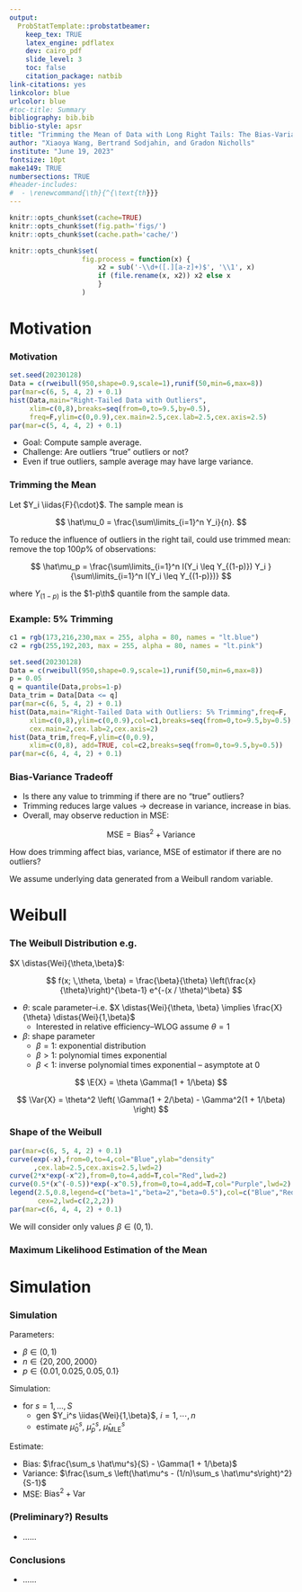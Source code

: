 ```yaml
---
output: 
  ProbStatTemplate::probstatbeamer:
    keep_tex: TRUE
    latex_engine: pdflatex 
    dev: cairo_pdf
    slide_level: 3
    toc: false
    citation_package: natbib
link-citations: yes
linkcolor: blue
urlcolor: blue
#toc-title: Summary
bibliography: bib.bib
biblio-style: apsr
title: "Trimming the Mean of Data with Long Right Tails: The Bias-Variance Tradeoff"
author: "Xiaoya Wang, Bertrand Sodjahin, and Gradon Nicholls"
institute: "June 19, 2023"
fontsize: 10pt
make149: TRUE
numbersections: TRUE
#header-includes:
#  - \renewcommand{\th}{^{\text{th}}}
---
```


```r
knitr::opts_chunk$set(cache=TRUE)
knitr::opts_chunk$set(fig.path='figs/')
knitr::opts_chunk$set(cache.path='cache/')

knitr::opts_chunk$set(
                  fig.process = function(x) {
                      x2 = sub('-\\d+([.][a-z]+)$', '\\1', x)
                      if (file.rename(x, x2)) x2 else x
                      }
                  )
```

# Motivation

### Motivation

```r
set.seed(20230128)
Data = c(rweibull(950,shape=0.9,scale=1),runif(50,min=6,max=8))
par(mar=c(6, 5, 4, 2) + 0.1)
hist(Data,main="Right-Tailed Data with Outliers",
     xlim=c(0,8),breaks=seq(from=0,to=9.5,by=0.5),
     freq=F,ylim=c(0,0.9),cex.main=2.5,cex.lab=2.5,cex.axis=2.5)
par(mar=c(5, 4, 4, 2) + 0.1)
```

- Goal: Compute sample average.
- Challenge: Are outliers "true" outliers or not?
- Even if true outliers, sample average may have large variance.


### Trimming the Mean

Let $Y_i \iidas{F}{\cdot}$. The sample mean is

$$
\hat\mu_0 = \frac{\sum\limits_{i=1}^n Y_i}{n}.
$$

To reduce the influence of outliers in the right tail, could use
trimmed mean: remove the top $100p\%$ of observations:

$$
\hat\mu_p = \frac{\sum\limits_{i=1}^n I(Y_i \leq Y_{(1-p)}) Y_i }{\sum\limits_{i=1}^n I(Y_i \leq Y_{(1-p)})}
$$

where $Y_{(1-p)}$ is the $1-p\th$ quantile from the sample data.


### Example: 5\% Trimming

```r
c1 = rgb(173,216,230,max = 255, alpha = 80, names = "lt.blue")
c2 = rgb(255,192,203, max = 255, alpha = 80, names = "lt.pink")

set.seed(20230128)
Data = c(rweibull(950,shape=0.9,scale=1),runif(50,min=6,max=8))
p = 0.05
q = quantile(Data,probs=1-p)
Data_trim = Data[Data <= q]
par(mar=c(6, 5, 4, 2) + 0.1)
hist(Data,main="Right-Tailed Data with Outliers: 5% Trimming",freq=F,
     xlim=c(0,8),ylim=c(0,0.9),col=c1,breaks=seq(from=0,to=9.5,by=0.5),
     cex.main=2,cex.lab=2,cex.axis=2)
hist(Data_trim,freq=F,ylim=c(0,0.9),
     xlim=c(0,8), add=TRUE, col=c2,breaks=seq(from=0,to=9.5,by=0.5))
par(mar=c(6, 4, 4, 2) + 0.1)
```


### Bias-Variance Tradeoff

- Is there any value to trimming if there are no "true" outliers?
- Trimming reduces large values $\to$ decrease in variance, increase in bias.
- Overall, may observe reduction in MSE:

$$
\text{MSE} = \text{Bias}^2 + \text{Variance}
$$

\textbf{Research Question:} How does trimming affect bias, variance, MSE of estimator if there are no outliers?

\textbf{Assumption:} We assume underlying data generated from a Weibull random variable.



# Weibull


### The Weibull Distribution \small e.g. \cite{bain1992introduction}

$X \distas{Wei}{\theta,\beta}$:

$$
f(x; \,\theta, \beta) = \frac{\beta}{\theta} \left(\frac{x}{\theta}\right)^{\beta-1} e^{-(x / \theta)^\beta}
$$

- $\theta$: scale parameter--i.e. $X \distas{Wei}{\theta, \beta} \implies \frac{X}{\theta} \distas{Wei}{1,\beta}$
    - Interested in relative efficiency--WLOG assume $\theta = 1$
- $\beta$: shape parameter
    - $\beta = 1$: exponential distribution
    - $\beta > 1$: polynomial times exponential
    - $\beta < 1$: inverse polynomial times exponential -- asymptote at 0

$$
\E{X} = \theta \Gamma(1 + 1/\beta)
$$

$$
\Var{X} = \theta^2 \left( \Gamma(1 + 2/\beta) - \Gamma^2(1 + 1/\beta) \right)
$$


### Shape of the Weibull

```r
par(mar=c(6, 5, 4, 2) + 0.1)
curve(exp(-x),from=0,to=4,col="Blue",ylab="density"
      ,cex.lab=2.5,cex.axis=2.5,lwd=2)
curve(2*x*exp(-x^2),from=0,to=4,add=T,col="Red",lwd=2)
curve(0.5*(x^(-0.5))*exp(-x^0.5),from=0,to=4,add=T,col="Purple",lwd=2)
legend(2.5,0.8,legend=c("beta=1","beta=2","beta=0.5"),col=c("Blue","Red","Purple"),lty=c(1,1,1),
       cex=2,lwd=c(2,2,2))
par(mar=c(6, 4, 4, 2) + 0.1)
```

We will consider only values $\beta \in (0,1)$.

### Maximum Likelihood Estimation of the Mean

\begin{itemize}
\setlength\itemsep{0.5cm}
\item Assume $Y_i \iidas{Wei}{\theta,\beta}$. Let $\mu = \E{Y_i} = \theta\Gamma(1 + 1/\beta)$.
\item $\hat\mu_{\text{MLE}} = \hat\theta_{\text{MLE}} \Gamma(1 + 1 / \hat\beta_{\text{MLE}})$ by invariance property.
\item $\hat\theta_{\text{MLE}},\hat\beta_{\text{MLE}}$ have no closed form, rely on numerical methods
\item For large $n$, $\Var{\hat\mu_\text{MLE}}$ achieves Cramer-Rao lower bound, and so can be used as "gold standard" baseline.
\item For small $n$, less certain.
\end{itemize}
    
# Simulation 
    
### Simulation

Parameters:

- $\beta \in (0,1)$
- $n \in \{20,200,2000\}$
- $p \in \{0.01, 0.025, 0.05, 0.1\}$

Simulation:

- for $s = 1,\dots,S$
    - gen $Y_i^s \iidas{Wei}{1,\beta}$, $i = 1, \cdots, n$
    - estimate $\hat\mu_0^s$, $\hat\mu_p^s$, $\hat\mu_{\text{MLE}}^s$

Estimate:

- Bias: $\frac{\sum_s \hat\mu^s}{S} - \Gamma(1 + 1/\beta)$
- Variance: $\frac{\sum_s \left(\hat\mu^s - (1/n)\sum_s \hat\mu^s\right)^2}{S-1}$
- MSE: $\text{Bias}^2 + \text{Var}$

### (Preliminary?) Results

- ......


### Conclusions

- ......







